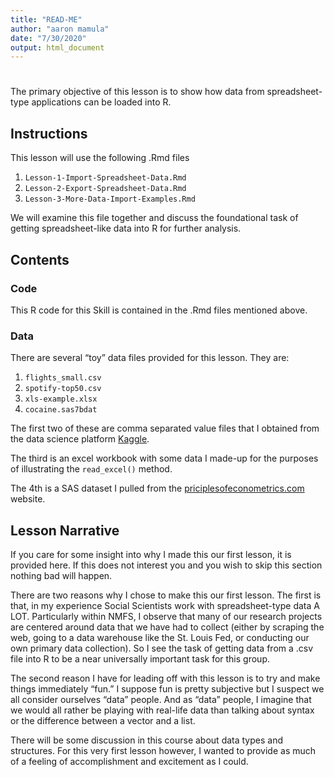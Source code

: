 ```yaml
---
title: "READ-ME"
author: "aaron mamula"
date: "7/30/2020"
output: html_document
---
```


# {.tabset .tabset-fade .tabset-pills}

The primary objective of this lesson is to show how data from spreadsheet-type applications can be loaded into R. 

## Instructions

This lesson will use the following .Rmd files

1. ```Lesson-1-Import-Spreadsheet-Data.Rmd```
2. ```Lesson-2-Export-Spreadsheet-Data.Rmd```
3. ```Lesson-3-More-Data-Import-Examples.Rmd```

We will examine this file together and discuss the foundational task of getting spreadsheet-like data into R for further analysis.

## Contents {.tabset}

### Code 

This R code for this Skill is contained in the .Rmd files mentioned above.

### Data

There are several "toy" data files provided for this lesson. They are:

1. ```flights_small.csv```
2. ```spotify-top50.csv```
3. ```xls-example.xlsx```
4. ```cocaine.sas7bdat```

The first two of these are comma separated value files that I obtained from the data science platform [Kaggle](https://www.kaggle.com/). 

The third is an excel workbook with some data I made-up for the purposes of illustrating the ```read_excel()``` method. 

The 4th is a SAS dataset I pulled from the [priciplesofeconometrics.com](http://www.principlesofeconometrics.com/sas.htm) website.

## Lesson Narrative

If you care for some insight into why I made this our first lesson, it is provided here. If this does not interest you and you wish to skip this section nothing bad will happen.

There are two reasons why I chose to make this our first lesson. The first is that, in my experience Social Scientists work with spreadsheet-type data A LOT. Particularly within NMFS, I observe that many of our research projects are centered around data that we have had to collect (either by scraping the web, going to a data warehouse like the St. Louis Fed, or conducting our own primary data collection). So I see the task of getting data from a .csv file into R to be a near universally important task for this group.

The second reason I have for leading off with this lesson is to try and make things immediately "fun." I suppose fun is pretty subjective but I suspect we all consider ourselves "data" people. And as "data" people, I imagine that we would all rather be playing with real-life data than talking about syntax or the difference between a vector and a list. 

There will be some discussion in this course about data types and structures. For this very first lesson however, I wanted to provide as much of a feeling of accomplishment and excitement as I could.
